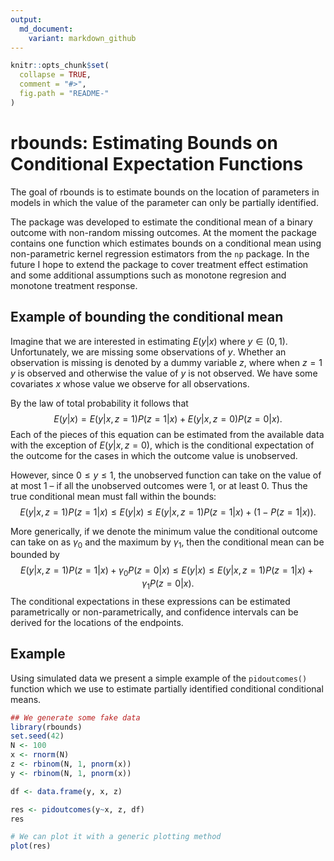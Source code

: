 ```yaml
---
output:
  md_document:
    variant: markdown_github
---
```


<!-- README.md is generated from README.Rmd. Please edit that file -->

```r
knitr::opts_chunk$set(
  collapse = TRUE,
  comment = "#>",
  fig.path = "README-"
)
```

# rbounds: Estimating Bounds on Conditional Expectation Functions

The goal of rbounds is to estimate bounds on the location of parameters
in models in which the value of the parameter can only be partially
identified. 

The package was developed to estimate the conditional mean of a 
binary outcome with non-random missing outcomes.
At the moment the package contains one function which estimates
bounds on a conditional mean using non-parametric kernel regression
estimators from the `np` package. In the future I hope to extend the
package to cover treatment effect estimation and some
additional assumptions such as monotone regresion and monotone
treatment response.

## Example of bounding the conditional mean

Imagine that we are interested in estimating
$E(y | x)$ where $y \in (0,1)$. Unfortunately, we are 
missing some observations of $y$. Whether an observation
is missing is denoted by a dummy variable $z$, where when $z=1$
$y$ is observed and otherwise the value of $y$ is not observed.
We have some covariates $x$ whose value we observe for all observations.

By the law of total probability it follows that 
$$E(y | x) = E(y | x, z = 1)P(z = 1 | x) + E(y | x, z = 0)P(z = 0 | x).$$
Each of the pieces of this equation can be estimated from 
the available data with the exception of $E(y|x, z=0)$, which
is the conditional expectation of the outcome for the cases in 
which the outcome value is unobserved. 

However, since $0 \leq y \leq 1$, the unobserved
function can take on the value of at most $1$ -- if all the
unobserved outcomes were 1, or at least $0$. Thus the true
conditional mean must fall within the bounds:
$$
E(y | x, z = 1)P(z = 1 | x) \leq E(y | x) \leq E(y | x, z = 1)P(z = 1 | x ) + (1 - P(z = 1 | x)).
$$ 

More generically, if we denote the minimum value the conditional 
outcome can take on as $\gamma_0$ and the maximum by $\gamma_1$, then 
the conditional mean can be bounded by 
$$
E(y | x, z = 1)P(z = 1 | x) + \gamma_0P(z=0|x) \leq E(y | x) \leq E(y | x, z = 1)P(z = 1 | x ) + \gamma_1 P(z = 0 | x).
$$
The conditional expectations in these expressions can be estimated 
parametrically or non-parametrically, and confidence intervals can be 
derived for the locations of the endpoints.

## Example

Using simulated data we present a simple example of the `pidoutcomes()` function
which we use to estimate partially identified conditional conditional means.

```r
## We generate some fake data
library(rbounds)
set.seed(42)
N <- 100
x <- rnorm(N)
z <- rbinom(N, 1, pnorm(x))
y <- rbinom(N, 1, pnorm(x))

df <- data.frame(y, x, z)

res <- pidoutcomes(y~x, z, df)
res

# We can plot it with a generic plotting method
plot(res)

```
